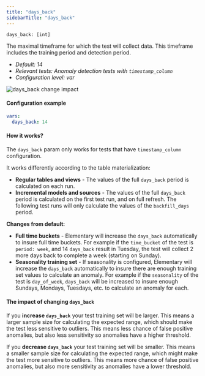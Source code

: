 ```yaml
---
title: "days_back"
sidebarTitle: "days_back"
---
```


`days_back: [int]`

The maximal timeframe for which the test will collect data.
This timeframe includes the training period and detection period.


- _Default: 14_
- _Relevant tests: Anomaly detection tests with `timestamp_column`_
- _Configuration level: var_

<Frame caption="days_back change impact">
    <img
    src="https://res.cloudinary.com/diuctyblm/image/upload/v1681301377/Anomaly%20detection%20tests/days_back_lpbr5p.png"
    alt="days_back change impact"
    />
</Frame>

#### Configuration example

<CodeGroup>

```yaml dbt_project.yml
vars:
  days_back: 14
```

</CodeGroup>


#### How it works? 

The `days_back` param only works for tests that have `timestamp_column` configuration.

It works differently according to the table materialization:

- **Regular tables and views** - The values of the full `days_back` period is calculated on each run.
- **Incremental models and sources** - The values of the full `days_back` period is calculated on the first test run, and on full refresh. The following test runs will only calculate the values of the `backfill_days` period.

**Changes from default:**
- **Full time buckets** - Elementary will increase the `days_back` automatically to insure full time buckets. For example if the `time_bucket` of the test is `period: week`, and 14 `days_back` result in Tuesday, the test will collect 2 more days back to complete a week (starting on Sunday).  
- **Seasonality training set** - If seasonality is configured, Elementary will increase the `days_back` automatically to insure there are enough training set values to calculate an anomaly. For example if the `seasonality` of the test is `day_of_week`, `days_back` will be increased to insure enough Sundays, Mondays, Tuesdays, etc. to calculate an anomaly for each.

#### The impact of changing `days_back`

If you **increase `days_back`** your test training set will be larger. This means a larger sample size for calculating the expected range, which should make the test less sensitive to outliers. This means less chance of false positive anomalies, but also less sensitivity so anomalies have a higher threshold.

If you **decrease `days_back`** your test training set will be smaller. This means a smaller sample size for calculating the expected range, which might make the test more sensitive to outliers. This means more chance of false positive anomalies, but also more sensitivity as anomalies have a lower threshold.  